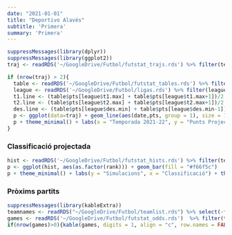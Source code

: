 ```yaml
---
date: "2021-01-01"
title: "Deportivo Alavés"
subtitle: 'Primera'
summary: 'Primera'
---
```

```r
suppressMessages(library(dplyr))
suppressMessages(library(ggplot2))
traj <- readRDS('~/GoogleDrive/Futbol/futstat_trajs.rds') %>% filter(team == '/Deportivo-Alaves-Femenino') %>% filter(date > as.POSIXct('2021-08-01'))

if (nrow(traj) > 2){
  table <- readRDS('~/GoogleDrive/Futbol/futstat_tables.rds') %>% filter(league == 'primera_division_femenina_1')
  league <- readRDS('~/GoogleDrive/Futbol/ligas.rds') %>% filter(league == 'primera_division_femenina' & group == 1)
  t1.line <- (table$pts[league$t1.max] + table$pts[league$t1.max+1])/2
  t2.line <- (table$pts[league$t2.max] + table$pts[league$t2.max+1])/2
  des.line <- (table$pts[league$des.min] + table$pts[league$des.min-1])/2
  p <- ggplot(data=traj) + geom_line(aes(date,pts, group = 1), size = 1.5, color = '#f66f5c') + geom_line(aes(date,qualitat, group = 1), size = 1, color = '#f66f5c', alpha = .1, linetype = 'dashed') + geom_hline(aes(yintercept=t1.line), linetype='dashed', color='#5c5c5c') + annotate('text',min(traj$date),t1.line,label = 'Campió', vjust = -.5, hjust = 'left', color='#5c5c5c') + geom_hline(aes(yintercept=t2.line), linetype='dashed', color='#5c5c5c') + annotate('text',min(traj$date),t2.line,label = 'UCL', vjust = -.5, hjust = 'left', color='#5c5c5c') + geom_hline(aes(yintercept=des.line), linetype='dashed', color='#5c5c5c') + annotate('text',min(traj$date),des.line,label = 'Descens', vjust = -.5, hjust = 'left', color='#5c5c5c')
  p + theme_minimal() + labs(x = "Temporada 2021-22", y = "Punts Projectats") + theme(axis.text.x=element_blank())
}
```

### Classificació projectada
```r
hist <- readRDS('~/GoogleDrive/Futbol/futstat_hists.rds') %>% filter(team == '/Deportivo-Alaves-Femenino')
p <- ggplot(hist, aes(as.factor(rank))) + geom_bar(fill = "#f66f5c")
p + theme_minimal() + labs(y = "Simulacions", x = "Classificació") + theme(axis.text.y=element_blank())

```

### Pròxims partits
```r
suppressMessages(library(kableExtra))
teamnames <- readRDS("~/GoogleDrive/Futbol/teamlist.rds") %>% select(-fullname) %>% rename(team1 = team, shortname1 = shortname)
games <- readRDS('~/GoogleDrive/Futbol/futstat_odds.rds')  %>% filter(team1 == '/Deportivo-Alaves-Femenino' | team2 == '/Deportivo-Alaves-Femenino') %>% left_join(teamnames, by = 'team1') %>% left_join(teamnames %>% rename(team2 = team1, shortname2 = shortname1), by = 'team2') %>% select(shortname1,p1,pd,p2,shortname2) %>% mutate(p1 = p1*100, pd = pd*100, p2 = p2*100)
if(nrow(games)>0){kable(games, digits = 1, align = "c", row.names = FALSE, col.names = c("Equip", "Guanyar", "Empatar", "Guanyar", "Equip")) %>% add_header_above(c("Local" = 2, "(%)" = 1, "Visitant" = 2)) %>% column_spec(1, bold = T) %>% column_spec(5, bold = T)}
```
